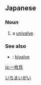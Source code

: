 ==Japanese==
{{ja-kanjitab|いち|まい|かい|k3=がい|yomi=j}}

===Noun===
{{ja-noun|いちまいがい}}

# a [[univalve]]
[[Category:ja:Mollusks|いちまいがい]]

===See also===
* {{ja-r|二枚貝|にまいがい}}: [[bivalve]]

[[ja:一枚貝]]